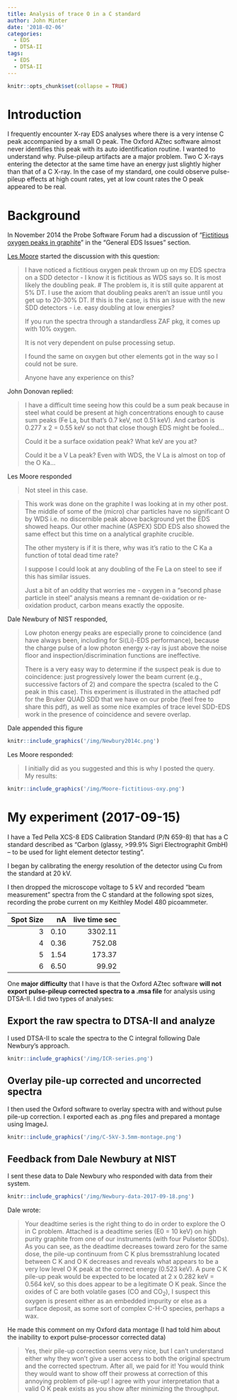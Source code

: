 ```yaml
---
title: Analysis of trace O in a C standard
author: John Minter
date: '2018-02-06'
categories:
  - EDS
  - DTSA-II
tags:
  - EDS
  - DTSA-II
---
```


```r
knitr::opts_chunk$set(collapse = TRUE)
```


# Introduction

I frequently encounter X-ray EDS analyses where there is a very intense
C peak accompanied by a small O peak. The Oxford AZtec software almost
never identifies this peak with its auto identification routine.
I wanted to understand why. Pulse-pileup artifacts are a major problem.
Two C X-rays entering the detector at the same time have an energy
just slightly higher than that of a C X-ray. In the case of my standard, one
could observe pulse-pileup effects at high count rates, yet at low
count rates the O peak appeared to be real.

# Background

In November 2014 the Probe Software Forum had a discussion of
"[Fictitious oxygen peaks in graphite](http://probesoftware.com/smf/index.php?topic=364.0)"
in the "General EDS Issues" section.

[Les Moore](https://www.linkedin.com/in/les-moore-b7566742/?ppe=1)
started the discussion with this question:

> I have noticed a fictitious oxygen peak thrown up on my EDS spectra
> on a SDD detector - I know it is fictitious as WDS says so.  It is
> most likely the doubling peak. 
>#
> The problem is, it is still quite apparent at 5% DT. I use the axiom
> that doubling peaks aren't an issue until you get up to 20-30% DT.
> If this is the case, is this an issue with the new SDD detectors - i.e.
> easy doubling at low energies?
>
> If you run the spectra through a standardless ZAF pkg, it comes up
> with 10% oxygen.
>
> It is not very dependent on pulse processing setup.
>
> I found the same on oxygen but other elements got in the way so I
> could not be sure.
> 
> Anyone have any experience on this?

John Donovan replied:

> I have a difficult time seeing how this could be a sum peak because in
> steel what could be present at high concentrations enough to cause sum
> peaks (Fe La, but that's 0.7 keV, not 0.51 keV).  And carbon is
> 0.277 x 2 = 0.55 keV so not that close though EDS might be fooled...
>
> Could it be a surface oxidation peak?  What keV are you at? 
> 
> Could it be a V La peak?  Even with WDS, the V La is almost on top of
> the O Ka...

Les Moore responded

> Not steel in this case.

> This work was done on the graphite I was looking at in my other post.
> The middle of some of the (micro) char particles have no significant O
> by WDS i.e. no discernible peak above background yet the EDS showed
> heaps.
> Our other machine (ASPEX) SDD EDS also showed the same effect but this
> time on a analytical graphite crucible. 
> 
> The other mystery is if it is there, why was it's ratio to the C Ka a
> function of total dead time rate?
>
> I suppose I could look at any doubling of the Fe La on steel to see if
> this has similar issues.
>
> Just a bit of an oddity that worries me - oxygen in a "second phase
> particle in steel" analysis means a remnant de-oxidation or
> re-oxidation product, carbon means exactly the opposite.

Dale Newbury of NIST responded,

> Low photon energy peaks are especially prone to coincidence (and have
> always been, including for Si(Li)-EDS performance), because the charge
> pulse of a low photon energy x-ray is just above the noise floor and
> inspection/discrimination functions are ineffective.
>
> There is a very easy way to determine if the suspect peak is due to
> coincidence: just progressively lower the beam current (e.g.,
> successive factors of 2) and compare the spectra (scaled to the C
> peak in this case).  This experiment is illustrated in the attached
> pdf for the Bruker QUAD SDD that we have on our probe (feel free to
> share this pdf), as well as some nice examples of trace level
> SDD-EDS work in the presence of coincidence and severe overlap.

Dale appended this figure

```r
knitr::include_graphics('/img/Newbury2014c.png')
```

Les Moore responded:

> I initially did as you suggested and this is why I posted the query.  
> My results:

```r
knitr::include_graphics('/img/Moore-fictitious-oxy.png')
```

# My experiment (2017-09-15)

I have a Ted Pella XCS-8 EDS Calibration Standard (P/N 659-8) that has
a C standard described as "Carbon (glassy, >99.9\% Sigri Electrographit GmbH)
– to be used for light element detector testing".

I began by calibrating the energy resolution of the detector using Cu
from the standard at 20 kV.

I then dropped the microscope voltage to 5 kV and recorded "beam measurement"
spectra from the C standard at the following spot sizes, recording the probe
current on my Keithley Model 480 picoammeter.

| Spot Size | nA | live time sec |
|----------:|---:|--------------:|
| 3 | 0.10 | 3302.11 |
| 4 | 0.36 | 752.08 |
| 5 | 1.54 | 173.37 |
| 6 | 6.50 | 99.92 |

One **major difficulty** that I have is that the Oxford AZtec software
**will not export pulse-pileup corrected spectra to a .msa file** for
analysis using DTSA-II. I did two types of analyses:

## Export the raw spectra to DTSA-II and analyze

I used DTSA-II to scale the spectra to the C integral following
Dale Newbury's approach.

```r

knitr::include_graphics('/img/ICR-series.png')
```


## Overlay pile-up corrected and uncorrected spectra

I then used the Oxford software to overlay spectra with and without
pulse pile-up correction. I exported each as .png files and prepared
a montage using ImageJ.

```r
knitr::include_graphics('/img/C-5kV-3.5mm-montage.png')
```


## Feedback from Dale Newbury at NIST

I sent these data to Dale Newbury who responded with data from their
system. 

```r
knitr::include_graphics('/img/Newbury-data-2017-09-18.png')
```


Dale wrote:

> Your deadtime series is the right thing to do in order to explore the
> O in C problem.  Attached is a deadtime series (E0 = 10 keV) on high
> purity graphite from one of our instruments (with four Pulsetor SDDs).
> As you can see, as the deadtime decreases toward zero for the same
> dose, the pile-up continuum from C K plus bremsstrahlung located
> between C K and O K decreases and reveals what appears to be a very
> low level O K peak at the correct energy (0.523 keV).  A pure C K
> pile-up peak would be expected to be located at
> 2 x 0.282 keV = 0.564 keV, so this does  appear to be a legitimate
> O K peak. Since the oxides of C are both volatile gases (CO and CO~2~),
> I suspect this oxygen is present either as an embedded impurity or
> else as a surface deposit, as some sort of complex C-H-O species,
> perhaps a wax.

He made this comment on my Oxford data montage (I had told him about
the inability to export pulse-processor corrected data)

> Yes, their pile-up correction seems very nice, but I can’t understand
> either why they won’t give a user access to both the original spectrum
> and the corrected spectrum.  After all, we paid for it!  You would
> think they would want to show off their prowess at correction of this
> annoying problem of pile-up! I agree with your interpretation that
> a valid O K peak exists as you show after minimizing the throughput.
